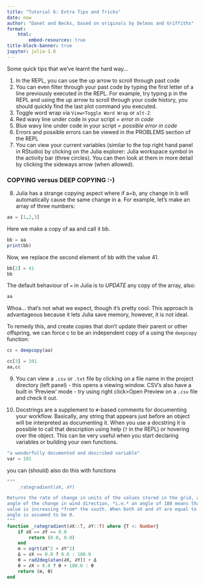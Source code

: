 ```yaml
---
title: "Tutorial 6: Extra Tips and Tricks"
date: now
author: "Danet and Becks, based on originals by Delmas and Griffiths"
format:
    html:
        embed-resources: true
title-block-banner: true
jupyter: julia-1.8
---
```


Some quick tips that we've learnt the hard way...

1. In the REPL, you can use the up arrow to scroll through past code
2. You can even filter through your past code by typing the first letter of a line previously executed in the REPL. For example, try typing p in the REPL and using the up arrow to scroll through your code history, you should quickly find the last plot command you executed.
3. Toggle word wrap via `View>Toggle Word Wrap` or `alt-Z`
4. Red wavy line under code in your script = _error in code_
5. Blue wavy line under code in your script = _possible error in code_
6. Errors and possible errors can be viewed in the PROBLEMS section of the REPL
7. You can view your current variables (similar to the top right hand panel in RStudio) by clicking on the Julia explorer: Julia workspace symbol in the activity bar (three circles). You can then look at them in more detail by clicking the sideways arrow (when allowed).

### COPYING versus DEEP COPYING :-)

8. Julia has a strange copying aspect where if a=b, any change in b will automatically cause the same change in a. For example, let's make an array of three numbers:

```julia
aa = [1,2,3]
```

Here we make a copy of aa and call it bb.

```julia
bb = aa
print(bb)
```

Now, we replace the second element of bb with the value 41.

```julia
bb[2] = 41
bb
```

The default behaviour of `=` in Julia is to *UPDATE* any copy of the array, also:

```julia
aa
```

Whoa... that's not what we expect, though it's pretty cool.  This approach is advantageous because it lets Julia save memory, however, it is not ideal.

To remedy this, and create copies that don't update their parent or other offspring, we can force c to be an independent copy of a using the `deepcopy` function:


```julia
cc = deepcopy(aa)
```

```julia
cc[3] = 101
aa,cc
```

9. You can view a `.csv` or `.txt` file by clicking on a file name in the project directory (left panel) - this opens a viewing window. CSV's also have a built in 'Preview' mode - try using right click>Open Preview on a `.csv` file and check it out.

10. Docstrings are a supplement to `#`-based comments for documenting your workflow. Basically, any string that appears just before an object will be interpreted as documenting it. When you use a docstring it is possible to call that description using help (`?` in the REPL) or hovering over the object. This can be very useful when you start declaring variables or building your own functions.

```julia
"a wonderfully documented and described variable"
var = 101
```

you can (should) also do this with functions

```julia
"""
    _rategradient(∂X, ∂Y)

Returns the rate of change in units of the values stored in the grid, and the
angle of the change in wind direction, *i.e.* an angle of 180 means that the
value is increasing *from* the south. When both ∂X and ∂Y are equal to 0, the
angle is assumed to be 0.
"""
function _rategradient(∂X::T, ∂Y::T) where {T <: Number}
    if ∂X == ∂Y == 0.0
        return (0.0, 0.0)
    end
    m = sqrt(∂X^2 + ∂Y^2)
    Δ = ∂X >= 0.0 ? 0.0 : 180.0
    θ = rad2deg(atan(∂X, ∂Y)) + Δ
    θ = ∂X > 0.0 ? θ + 180.0 : θ
    return (m, θ)
end
```